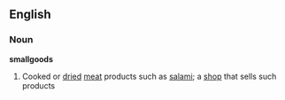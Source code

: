 ==English==

===Noun===
'''smallgoods'''

# {{Australia}} Cooked or [[dried]] [[meat]] products such as [[salami]]; a [[shop]] that sells such products